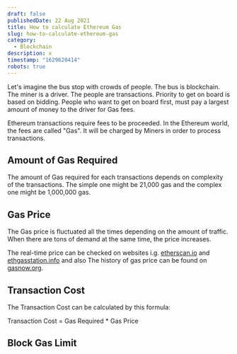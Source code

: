```yaml
---
draft: false
publishedDate: 22 Aug 2021
title: How to calculate Ethereum Gas
slug: how-to-calculate-ethereum-gas
category:
  - Blockchain
description: x
timestamp: "1629620414"
robots: true
---
```

Let's imagine the bus stop with crowds of people. The bus is blockchain. The miner is a driver. The people are transactions. Priority to get on board is based on bidding. People who want to get on board first, must pay a largest amount of money to the driver for Gas fees.

Ethereum transactions require fees to be proceeded. In the Ethereum world, the fees are called "Gas". It will be charged by Miners in order to process transactions. 

## Amount of Gas Required

The amount of Gas required for each transactions depends on complexity of the transactions. The simple one might be 21,000 gas and the complex one might be 1,000,000 gas.

## Gas Price

The Gas price is fluctuated all the times depending on the amount of traffic. When there are tons of demand at the same time, the price increases.

The real-time price can be checked on websites i.g. [etherscan.io](https://etherscan.io/gastracker) and [ethgasstation.info](https://ethgasstation.info) and also The history of gas price can be found on [gasnow.org](https://www.gasnow.org)[](https://ethereumprice.org/gas/).

## Transaction Cost

The Transaction Cost can be calculated by this formula:

Transaction Cost = Gas Required * Gas Price

## Block Gas Limit